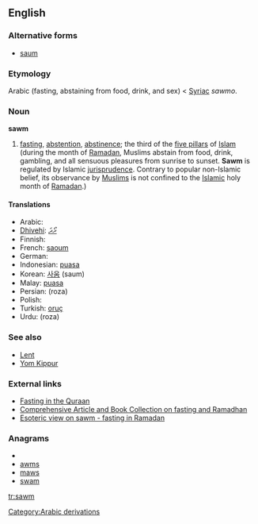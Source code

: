 ==English==
{{wikipedia}}
{{wikiquote}}

===Alternative forms===
* [[saum]]

===Etymology===
Arabic {{Arab|[[صوم]]}} ''{{IPAchar|(ʂawm)}}'' (fasting, abstaining from food, drink, and sex) < [[Syriac]] ''sawmo''.

===Noun===
'''sawm'''

# {{Islam}} [[fasting]], [[abstention]], [[abstinence]]; the third of the [[five pillars]] of [[Islam]] (during the month of [[Ramadan]], Muslims abstain from food, drink, gambling, and all sensuous pleasures from sunrise to sunset. '''Sawm''' is regulated by Islamic [[jurisprudence]]. Contrary to popular non-Islamic belief, its observance by [[Muslim]]s is not confined to the [[Islamic]] holy month of [[Ramadan]].)

====Translations====
* Arabic: {{Arab|[[صوم]]}} {{IPAchar|(ʂawm)}} {{m}}
* [[Dhivehi]]: [[ރޯދަ]]
* Finnish: {{t-|fi|saum}}
* French: [[saoum]] {{m}}
* German: {{t+|de|Saum}}
* Indonesian: [[puasa]]
* Korean: [[사움]] (saum)
* Malay: [[puasa]]
* Persian: {{fa-Arab|[[روزه]]}} (roza)
* Polish: {{t-|pl|saum|m}}
* Turkish: [[oruç]]
* Urdu: {{ur-Arab|[[روزہ]]}} (roza) {{m}}

===See also===
* [[Lent]]
* [[Yom Kippur]]

===External links===
* [http://www.haqislam.org/ramadan/fasting-in-quraan.htm Fasting in the Quraan]
* [http://abdurrahman.org/ramadhan/index.html Comprehensive Article and Book Collection on fasting and Ramadhan]
* [http://www.islamfrominside.com/Pages/Articles/Fast%20until%20the%20night%20%28Ramadan%29.html Esoteric view on sawm - fasting in Ramadan]

===Anagrams===
* {{alphagram|amsw}}
* [[awms#English|awms]]
* [[maws#English|maws]]
* [[swam#English|swam]]

[[Category:Arabic derivations]]

[[tr:sawm]]